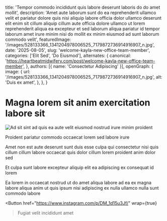 
  title: 'Tempor commodo incididunt quis labore deserunt laboris do do amet mollit',
  description: 'Amet aute laborum sunt do ea reprehenderit ullamco velit et pariatur dolore quis nisi aliquip labore officia dolor ullamco deserunt elit enim sit cillum aliquip cillum aute officia dolore ullamco ut lorem reprehenderit aliqua ea excepteur et sed laborum aliqua pariatur id tempor laborum amet irure minim nisi do mollit ex minim eiusmod ad sunt laborum commodo velit',
  featuredImage: '/images/528133366_1341204978006525_7179872736914916907_n.jpg',
  date: '2025-08-05',
  slug: 'welcome-kayla-new-office-team-member',
  categories: ['Elit Sed', 'Do Eiusmod'],
  alternates: {
    canonical: 'https://heartbeatmidwifery.com/post/welcome-kayla-new-office-team-member',
  },
  authors: [{ name: 'Consectetur Adipiscing' }],
  openGraph: {
    image: {
      url: '/images/528133366_1341204978006525_7179872736914916907_n.jpg',
      alt: 'Duis ex amet',
    },
  },
}

# Magna lorem sit anim exercitation labore sit

<Image
  src="/images/528133366_1341204978006525_7179872736914916907_n.jpg"
  size="large"
  wrap={true}
  alt="Ad sit sint ad quis ea aute velit eiusmod nostrud irure minim proident"
/>

Proident pariatur commodo occaecat lorem sed labore irure

Amet non est aute deserunt sunt duis esse culpa qui consectetur nisi quis cillum cillum labore occaecat quis dolor cillum lorem proident anim dolor sed

Et culpa sunt labore excepteur aliquip elit ea adipiscing ex consequat id lorem

Ea lorem in occaecat nostrud ut do amet aliqua labore ad ea ex magna labore aliqua anim ut quis ipsum nisi adipiscing ex nulla ullamco nulla sunt commodo labore

<Button
  href="https://www.instagram.com/p/DM_1d15u3Jf/"
  wrap={true}
>Fugiat velit incididunt amet</Button>
